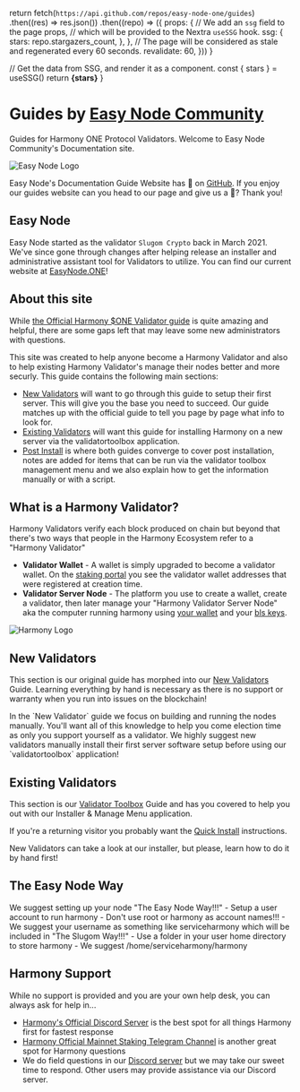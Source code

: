 
  return fetch(`https://api.github.com/repos/easy-node-one/guides`)
    .then((res) => res.json())
    .then((repo) => ({
      props: {
        // We add an `ssg` field to the page props,
        // which will be provided to the Nextra `useSSG` hook.
        ssg: {
          stars: repo.stargazers_count,
        },
      },
      // The page will be considered as stale and regenerated every 60 seconds.
      revalidate: 60,
    }))
}

  // Get the data from SSG, and render it as a component.
  const { stars } = useSSG()
  return <strong>{stars}</strong>
}

# Guides by [Easy Node Community](https://easynode.one)
Guides for Harmony ONE Protocol Validators. Welcome to Easy Node Community's Documentation site.

![Easy Node Logo](/easynode_weblogo.png)

Easy Node's Documentation Guide Website has <Stars /> 🌟 on [GitHub](https://github.com/easy-node-one/guides). If you enjoy our guides website can you head to our page and give us a 🌟? Thank you!

## Easy Node
Easy Node started as the validator `Slugom Crypto` back in March 2021. We've since gone through changes after helping release an installer and administrative assistant tool for Validators to utilize. You can find our current website at [EasyNode.ONE](https://easynode.one)!

## About this site
While [the Official Harmony $ONE Validator guide](https://docs.harmony.one/home/network/validators) is quite amazing and helpful, there are some gaps left that may leave some new administrators with questions.

This site was created to help anyone become a Harmony Validator and also to help existing Harmony Validator's manage their nodes better and more securly. This guide contains the following main sections:
- [New Validators](/companion) will want to go through this guide to setup their first server. This will give you the base you need to succeed. Our guide matches up with the official guide to tell you page by page what info to look for.
- [Existing Validators](/toolbox) will want this guide for installing Harmony on a new server via the validatortoolbox application.
- [Post Install](/post) is where both guides converge to cover post installation, notes are added for items that can be run via the validator toolbox management menu and we also explain how to get the information manually or with a script.

## What is a Harmony Validator?
Harmony Validators verify each block produced on chain but beyond that there's two ways that people in the Harmony Ecosystem refer to a "Harmony Validator"

- **Validator Wallet** - A wallet is simply upgraded to become a validator wallet. On the [staking portal](https://staking.harmony.one) you see the validator wallet addresses that were registered at creation time.
- **Validator Server Node** - The platform you use to create a wallet, create a validator, then later manage your "Harmony Validator Server Node" aka the computer running harmony using [your wallet](/companion/new/before#initial-wallet--funds) and your [bls keys](/companion/official/node#our-notes-on-bls-keys).

![Harmony Logo](/harmony_logo_white.png)

## New Validators
This section is our original guide has morphed into our [New Validators](/companion) Guide. Learning everything by hand is necessary as there is no support or warranty when you run into issues on the blockchain!

<Callout emoji="ℹ️">
In the `New Validator` guide we focus on building and running the nodes manually. You'll want all of this knowledge to help you come election time as only you support yourself as a validator.
</Callout>

<Callout type="error" emoji="️🚫">
    We highly suggest new validators manually install their first server software setup before using our `validatortoolbox` application!
</Callout>

## Existing Validators
This section is our [Validator Toolbox](/toolbox) Guide and has you covered to help you out with our Installer & Manage Menu application. 

If you're a returning visitor you probably want the [Quick Install](/toolbox/quick-install) instructions.

<Callout type="error" emoji="️🚫">
    New Validators can take a look at our installer, but please, learn how to do it by hand first!
</Callout>

## The Easy Node Way
<Callout emoji="ℹ️">
We suggest setting up your node "The Easy Node Way!!!"
</Callout>
-  Setup a user account to run harmony
  -  Don't use root or harmony as account names!!!
  -  We suggest your username as something like serviceharmony which will be included in "The Slugom Way!!!"
-  Use a folder in your user home directory to store harmony
  -  We suggest /home/serviceharmony/harmony

## Harmony Support
While no support is provided and you are your own help desk, you can always ask for help in...
- [Harmony's Official Discord Server](https://harmony.one/discord) is the best spot for all things Harmony first for fastest response
- [Harmony Official Mainnet Staking Telegram Channel](https://t.me/PangaeaVolunteers) is another great spot for Harmony questions
- We do field questions in our [Discord server](https://discord.gg/Rcz5T6D9CV) but we may take our sweet time to respond. Other users may provide assistance via our Discord server.